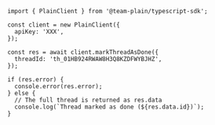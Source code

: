 ```tsx
import { PlainClient } from '@team-plain/typescript-sdk';

const client = new PlainClient({
  apiKey: 'XXX',
});

const res = await client.markThreadAsDone({
  threadId: 'th_01HB924RWAW8H3Q8KZDFWYBJHZ',
});

if (res.error) {
  console.error(res.error);
} else {
  // The full thread is returned as res.data
  console.log(`Thread marked as done (${res.data.id})`);
}
```
